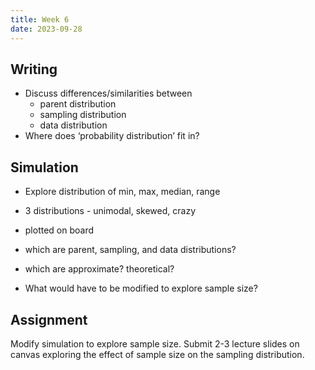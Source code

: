 ```yaml
---
title: Week 6
date: 2023-09-28
---
```


## Writing
- Discuss differences/similarities between 
    - parent distribution
    - sampling distribution
    - data distribution
- Where does 'probability distribution' fit in?

## Simulation

- Explore distribution of min, max, median, range
- 3 distributions - unimodal, skewed, crazy
- plotted on board
- which are parent, sampling, and data distributions?
- which are approximate? theoretical?

- What would have to be modified to explore sample size?


## Assignment

Modify simulation to explore sample size.
Submit 2-3 lecture slides on canvas exploring the effect of sample size on the sampling distribution. 
